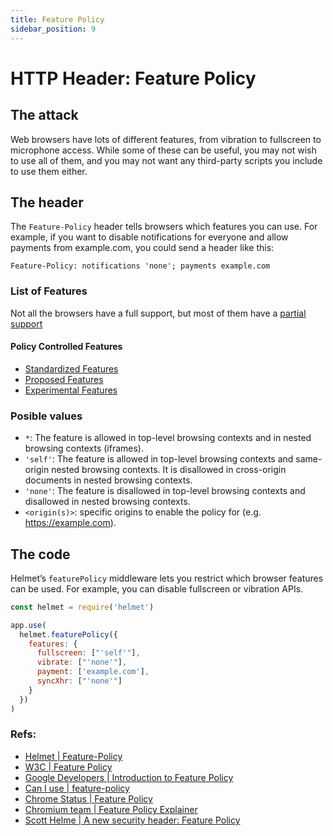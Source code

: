 ```yaml
---
title: Feature Policy
sidebar_position: 9
---
```


# HTTP Header: Feature Policy

## The attack

Web browsers have lots of different features, from vibration to fullscreen to microphone access. While some of these can be useful, you may not wish to use all of them, and you may not want any third-party scripts you include to use them either.

## The header

The `Feature-Policy` header tells browsers which features you can use. For example, if you want to disable notifications for everyone and allow payments from example.com, you could send a header like this:

```
Feature-Policy: notifications 'none'; payments example.com
```

### List of Features

Not all the browsers have a full support, but most of them have a [partial support](https://caniuse.com/#feat=feature-policy)

#### Policy Controlled Features

- [Standardized Features](https://github.com/w3c/webappsec-feature-policy/blob/master/features.md#standardized-features)
- [Proposed Features](https://github.com/w3c/webappsec-feature-policy/blob/master/features.md#proposed-features)
- [Experimental Features](https://github.com/w3c/webappsec-feature-policy/blob/master/features.md#experimental-features)

### Posible values

- `*`: The feature is allowed in top-level browsing contexts and in nested browsing contexts (iframes).
- `'self'`: The feature is allowed in top-level browsing contexts and same-origin nested browsing contexts. It is disallowed in cross-origin documents in nested browsing contexts.
- `'none'`: The feature is disallowed in top-level browsing contexts and disallowed in nested browsing contexts.
- `<origin(s)>`: specific origins to enable the policy for (e.g. https://example.com).

## The code

Helmet’s `featurePolicy` middleware lets you restrict which browser features can be used. For example, you can disable fullscreen or vibration APIs.

```js
const helmet = require('helmet')

app.use(
  helmet.featurePolicy({
    features: {
      fullscreen: ["'self'"],
      vibrate: ["'none'"],
      payment: ['example.com'],
      syncXhr: ["'none'"]
    }
  })
)
```

### Refs:

- [Helmet | Feature-Policy](https://helmetjs.github.io/docs/feature-policy)
- [W3C | Feature Policy](https://w3c.github.io/webappsec-feature-policy/)
- [Google Developers | Introduction to Feature Policy](https://developers.google.com/web/updates/2018/06/feature-policy)
- [Can I use | feature-policy](https://caniuse.com/#feat=feature-policy)
- [Chrome Status | Feature Policy](https://www.chromestatus.com/features#component%3A%20Blink%3EFeaturePolicy)
- [Chromium team | Feature Policy Explainer](https://docs.google.com/document/d/1k0Ua-ZWlM_PsFCFdLMa8kaVTo32PeNZ4G7FFHqpFx4E/edit#)
- [Scott Helme | A new security header: Feature Policy](https://scotthelme.co.uk/a-new-security-header-feature-policy/)
